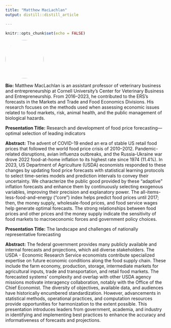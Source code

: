 ```yaml
---
title: "Matthew MacLachlan"
output: distill::distill_article

---
```


```r
knitr::opts_chunk$set(echo = FALSE)
```


:::float-left

<img src="images/Matthew_MacLachlan.png" style="width: 120px; height: 120px; object-fit: cover; border-radius: 50%;">

**Bio:** Matthew MacLachlan is an assistant professor of veterinary business and entrepreneurship at Cornell University's Center for Veterinary Business and Entrepreneurship. From 2016–2023, he contributed to the ERS’s forecasts in the Markets and Trade and Food Economics Divisions.  His research focuses on the methods used when assessing economic issues related to food markets, risk, animal health, and the public management of biological hazards.

**Presentation Title:** Research and development of food price forecasting—optimal selection of leading indicators

**Abstract:** The advent of COVID-19 ended an era of stable US retail food prices that followed the world food price crisis of 2010–2012. Pandemic-related disruptions, avian influenza outbreaks, and the Russia-Ukraine war drove 2022 food-at-home inflation to its highest rate since 1974 (11.4%). In 2023, US Department of Agriculture (USDA) economists responded to these changes by updating food price forecasts with statistical learning protocols to select time-series models and prediction intervals to convey their uncertainty. We characterize the public good provided by these “adaptive” inflation forecasts and enhance them by continuously selecting exogenous variables, improving their precision and explanatory power. The all-items-less-food-and-energy (“core”) index helps predict food prices until 2017; then, the money supply, wholesale-food prices, and food service wages help generate optimal forecasts. The strong relationships between food prices and other prices and the money supply indicate the sensitivity of food markets to macroeconomic forces and government policy choices.


**Presentation Title:** The landscape and challenges of nationally representative forecasting

**Abstract:** The federal government provides many publicly available and internal forecasts and projections, which aid diverse stakeholders. The USDA - Economic Research Service economists contribute specialized expertise on future economic conditions along the food supply chain. These include the farm economy, production, storage, intermediate markets for agricultural inputs, trade and transportation, and retail food markets. The forecasted systems' complexity and overlap with other USDA agency missions motivate interagency collaboration, notably with the Office of the Chief Economist. The diversity of objectives, available data, and audiences have historically encumbered standardization. However, advancements in statistical methods, operational practices, and computation resources provide opportunities for harmonization to the extent possible. This presentation introduces leaders from government, academia, and industry in identifying and implementing best practices to enhance the accuracy and informativeness of forecasts and projections.


:::









